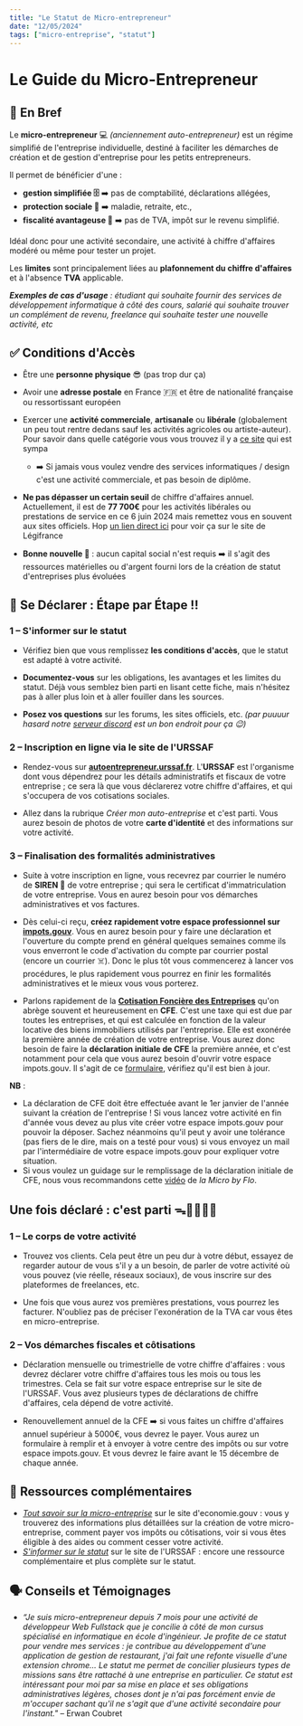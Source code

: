 ```yaml
---
title: "Le Statut de Micro-entrepreneur"
date: "12/05/2024"
tags: ["micro-entreprise", "statut"]
---
```


# Le Guide du Micro-Entrepreneur

## 📝 En Bref

Le **micro-entrepreneur** 💻 *(anciennement auto-entrepreneur)* est un régime simplifié de l'entreprise individuelle, destiné à faciliter les démarches de création et de gestion d'entreprise pour les petits entrepreneurs.

Il permet de bénéficier d'une :
- **gestion simplifiée 🗄️** ➡️ pas de comptabilité, déclarations allégées,
- **protection sociale 💊** ➡️ maladie, retraite, etc.,
- **fiscalité avantageuse 🤑** ➡️ pas de TVA, impôt sur le revenu simplifié.

Idéal donc pour une activité secondaire, une activité à chiffre d'affaires modéré ou même pour tester un projet.

Les **limites** sont principalement liées au **plafonnement du chiffre d'affaires**  et à l'absence **TVA** applicable.

***Exemples de cas d'usage** : étudiant qui souhaite fournir des services de développement informatique à côté des cours, salarié qui souhaite trouver un complément de revenu, freelance qui souhaite tester une nouvelle activité, etc*

## ✅ Conditions d'Accès

- Être une **personne physique** 😎 (pas trop dur ça)

- Avoir une **adresse postale** en France 🇫🇷  et être de nationalité française ou ressortissant européen

- Exercer une **activité commerciale**, **artisanale** ou **libérale** (globalement un peu tout rentre dedans sauf les activités agricoles ou artiste-auteur). Pour savoir dans quelle catégorie vous vous trouvez il y a [ce site](https://entreprendre.service-public.fr/vosdroits/F32887/personnalisation/resultat?lang=&quest0=0&quest=) qui est sympa
    - ➡️ Si jamais vous voulez vendre des services informatiques / design c'est une activité commerciale, et pas besoin de diplôme.

- **Ne pas dépasser un certain seuil** de chiffre d'affaires annuel. Actuellement, il est de **77 700€** pour les activités libérales ou prestations de service en ce 6 juin 2024 mais remettez vous en souvent aux sites officiels. Hop [un lien direct ici](https://www.legifrance.gouv.fr/codes/id/LEGISCTA000006199553) pour voir ça sur le site de Légifrance

- **Bonne nouvelle 🦁** : aucun capital social n'est requis ➡️ il s'agit des ressources matérielles ou d'argent fourni lors de la création de statut d'entreprises plus évoluées

## 📜 Se Déclarer : Étape par Étape !!

### 1 – **S'informer** sur le statut

- Vérifiez bien que vous remplissez **les conditions d'accès**, que le statut est adapté à votre activité.

- **Documentez-vous** sur les obligations, les avantages et les limites du statut. Déjà vous semblez bien parti en lisant cette fiche, mais n'hésitez pas à aller plus loin et à aller fouiller dans les sources.

- **Posez vos questions** sur les forums, les sites officiels, etc. *(par puuuur hasard notre [serveur discord](https://eos-entrepreneuriat.vercel.app/) est un bon endroit pour ça 😉)*

### 2 – **Inscription** en ligne via le site de l'URSSAF

- Rendez-vous sur [**autoentrepreneur.urssaf.fr**](https://www.autoentrepreneur.urssaf.fr/portail/accueil.html). L'**URSSAF** est l'organisme dont vous dépendrez pour les détails administratifs et fiscaux de votre entreprise ; ce sera là que vous déclarerez votre chiffre d'affaires, et qui s'occupera de vos cotisations sociales.

- Allez dans la rubrique *Créer mon auto-entreprise* et c'est parti. Vous aurez besoin de photos de votre **carte d'identité** et des informations sur votre activité.

### 3 – **Finalisation** des formalités administratives

- Suite à votre inscription en ligne, vous recevrez par courrier le numéro de **SIREN 📄** de votre entreprise ; qui sera le certificat d'immatriculation de votre entreprise. Vous en aurez besoin pour vos démarches administratives et vos factures.

- Dès celui-ci reçu, **créez rapidement votre espace professionnel sur [impots.gouv](https://www.impots.gouv.fr/accueil)**. Vous en aurez besoin pour y faire une déclaration et l'ouverture du compte prend en général quelques semaines comme ils vous enverront le code d'activation du compte par courrier postal (encore un courrier ☠️). Donc le plus tôt vous commencerez à lancer vos procédures, le plus rapidement vous pourrez en finir les formalités administratives et le mieux vous vous porterez.

- Parlons rapidement de la [**Cotisation Foncière des Entreprises**](https://entreprendre.service-public.fr/vosdroits/F23547) qu'on abrège souvent et heureusement en **CFE**. C'est une taxe qui est due par toutes les entreprises, et qui est calculée en fonction de la valeur locative des biens immobiliers utilisés par l'entreprise. Elle est exonérée la première année de création de votre entreprise. Vous aurez donc besoin de faire la **déclaration initiale de CFE** la première année, et c'est notamment pour cela que vous aurez besoin d'ouvrir votre espace impots.gouv. Il s'agit de ce [formulaire](https://www.impots.gouv.fr/formulaire/1447-c-sd/declaration-initiale-de-cotisation-fonciere-des-entreprises), vérifiez qu'il est bien à jour.


**NB** : 
- La déclaration de CFE doit être effectuée avant le 1er janvier de l'année suivant la création de l'entreprise ! Si vous lancez votre activité en fin d'année vous devez au plus vite créer votre espace impots.gouv pour pouvoir la déposer. Sachez néanmoins qu'il peut y avoir une tolérance (pas fiers de le dire, mais on a testé pour vous) si vous envoyez un mail par l'intermédiaire de votre espace impots.gouv pour expliquer votre situation.
- Si vous voulez un guidage sur le remplissage de la déclaration initiale de CFE, nous vous recommandons cette [vidéo](https://www.youtube.com/watch?v=sCgkRTbeqvk&pp=ygUTbGEgbWljcm8gYnkgZmxvIGNmZQ%3D%3D) de *la Micro by Flo*.

## Une fois déclaré : c'est parti ᯓ🏃🏻‍♀️‍➡️

### 1 – Le corps de votre activité

- Trouvez vos clients. Cela peut être un peu dur à votre début, essayez de regarder autour de vous s'il y a un besoin, de parler de votre activité où vous pouvez (vie réelle, réseaux sociaux), de vous inscrire sur des plateformes de freelances, etc.

- Une fois que vous aurez vos premières prestations, vous pourrez les facturer. N'oubliez pas de préciser l'exonération de la TVA car vous êtes en micro-entreprise.

### 2 – Vos démarches fiscales et côtisations

- Déclaration mensuelle ou trimestrielle de votre chiffre d'affaires : vous devrez déclarer votre chiffre d'affaires tous les mois ou tous les trimestres. Cela se fait sur votre espace entreprise sur le site de l'URSSAF. Vous avez plusieurs types de déclarations de chiffre d'affaires, cela dépend de votre activité.

- Renouvellement annuel de la CFE ➡️ si vous faites un chiffre d'affaires annuel supérieur à 5000€, vous devrez le payer. Vous aurez un formulaire à remplir et à envoyer à votre centre des impôts ou sur votre espace impots.gouv. Et vous devrez le faire avant le 15 décembre de chaque année.

## 🛜 Ressources complémentaires

- [_Tout savoir sur la micro-entreprise_](https://www.economie.gouv.fr/entreprises/micro-entreprise-auto-entreprise) sur le site d'economie.gouv : vous y trouverez des informations plus détaillées sur la création de votre micro-entreprise, comment payer vos impôts ou côtisations, voir si vous êtes éligible à des aides ou comment cesser votre activité.
- [_S'informer sur le statut_](https://www.autoentrepreneur.urssaf.fr/portail/accueil/sinformer-sur-le-statut/lessentiel-du-statut.html) sur le site de l'URSSAF : encore une ressource complémentaire et plus complète sur le statut.

## 🗣️ Conseils et Témoignages

- _“Je suis micro-entrepreneur depuis 7 mois pour une activité de développeur Web Fullstack que je concilie à côté de mon cursus spécialisé en informatique en école d'ingénieur. Je profite de ce statut pour vendre mes services : je contribue au développement d'une application de gestion de restaurant, j'ai fait une refonte visuelle d'une extension chrome... Le statut me permet de concilier plusieurs types de missions sans être rattaché à une entreprise en particulier. Ce statut est intéressant pour moi par sa mise en place et ses obligations administratives légères, choses dont je n'ai pas forcément envie de m'occuper sachant qu'il ne s'agit que d'une activité secondaire pour l'instant."_ – Erwan Coubret